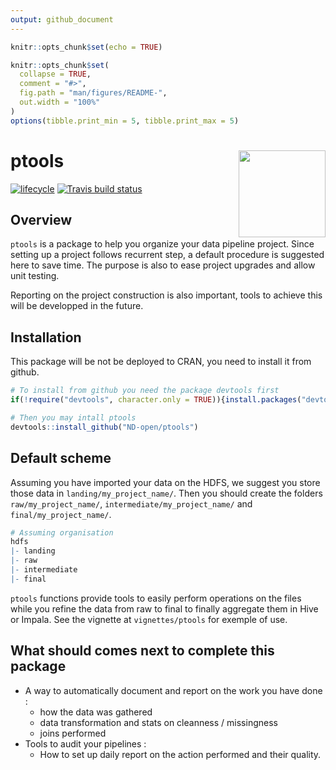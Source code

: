 ```yaml
---
output: github_document
---
```


```r
knitr::opts_chunk$set(echo = TRUE)
```

<!-- README.md is generated from README.Rmd. Please edit that file -->

```r
knitr::opts_chunk$set(
  collapse = TRUE,
  comment = "#>",
  fig.path = "man/figures/README-",
  out.width = "100%"
)
options(tibble.print_min = 5, tibble.print_max = 5)
```



# ptools <a href='https://www.next-decision.fr/'><img src='man/figures/logo.png' align="right" height="139" /></a>

<!-- badges: start -->
[![lifecycle](https://img.shields.io/badge/lifecycle-experimental-orange.svg)](https://www.tidyverse.org/lifecycle/#experimental)
[![Travis build status](https://travis-ci.com/ND-open/ptools.svg?branch=master)](https://travis-ci.com/ND-open/ptools)
<!-- badges: end -->



## Overview

`ptools` is a package to help you organize your data pipeline project. Since setting up a project follows recurrent step, a default procedure is suggested here to save time. The purpose is also to ease project upgrades and allow unit testing.

Reporting on the project construction is also important, tools to achieve this will be developped in the future.

## Installation

This package will be not be deployed to CRAN, you need to install it from github.

```r
# To install from github you need the package devtools first
if(!require("devtools", character.only = TRUE)){install.packages("devtools")}

# Then you may intall ptools
devtools::install_github("ND-open/ptools")
```


## Default scheme

Assuming you have imported your data on the HDFS, we suggest you store those data in `landing/my_project_name/`. Then you should create the folders `raw/my_project_name/`, `intermediate/my_project_name/` and `final/my_project_name/`.

```r
# Assuming organisation
hdfs
|- landing
|- raw
|- intermediate
|- final
```

`ptools` functions provide tools to easily perform operations on the files while you refine the data from raw to final to finally aggregate them in Hive or Impala. See the vignette at `vignettes/ptools` for exemple of use.


## What should comes next to complete this package

* A way to automatically document and report on the work you have done :
  + how the data was gathered
  + data transformation and stats on cleanness / missingness
  + joins performed
  
* Tools to audit your pipelines :
  + How to set up daily report on the action performed and their quality.




